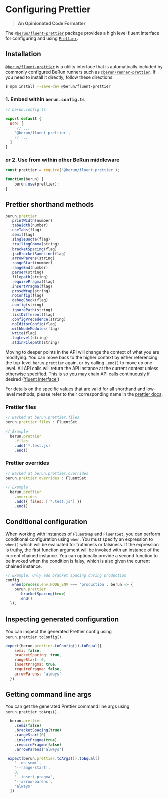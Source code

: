 # Configuring Prettier 

> **An Opinionated Code Formatter**

The [`@berun/fluent-prettier`](https://www.npmjs.com/package/@berun/fluent-prettier) package provides a high level fluent interface for configuring and using [`Prettier`](https://prettier.io).

## Installation

[`@berun/fluent-prettier`](https://www.npmjs.com/package/@berun/fluent-prettier) is a utility interface that is automatically
included by commonly configured BeRun runners such as [`@berun/runner-prettier`](https://www.npmjs.com/package/@berun/runner-prettier).   If you 
need to install it directly, follow these directions:

```bash
$ npm install --save-dev @berun/fluent-prettier
```

### 1. Embed within `berun.config.ts`

```js
// berun.config.ts

export default {
  use: [
     // ...
    '@berun/fluent-prettier',
    // ...
  ]
}
```

### *or* 2. Use from within other BeRun middleware

```js
const prettier = require('@berun/fluent-prettier');

function(berun) {
    berun.use(prettier);
}
```

## Prettier shorthand methods

```js
berun.prettier
  .printWidth(number)
  .tabWidth(number)
  .useTabs(flag)
  .semi(flag)
  .singleQuote(flag)
  .trailingComma(string)
  .bracketSpacing(flag)
  .jsxBracketSameLine(flag)
  .arrowParens(string)
  .rangeStart(number)
  .rangeEnd(number)
  .parser(string)
  .filepath(string)
  .requirePragma(flag)
  .insertPragma(flag)
  .proseWrap(string)
  .noConfig(flag)
  .debugCheck(flag)
  .config(string)
  .ignorePath(string)
  .listDifferent(flag)
  .configPrecedence(string)
  .noEditorConfig(flag)
  .withNodeModules(flag)
  .write(flag)
  .logLevel(string)
  .stdinFilepath(string)
```

Moving to deeper points in the API will change the context of what you
are modifying. You can move back to the higher context by either referencing
the top-level `berun.prettier` again, or by calling `.end()` to move up one level.
All API calls will return the API instance at the current context unless otherwise
specified. This is so you may chain API calls continuously 
if desired (['fluent interface'](https://en.wikipedia.org/wiki/Fluent_interface))

For details on the specific values that are valid for all shorthand and
low-level methods, please refer to their corresponding name in the
[prettier docs](https://prettier.org/docs/user-guide/configuring).

### Prettier files

```js
// Backed at berun.prettier.files
berun.prettier.files : FluentSet

// Example
  berun.prettier
    .files
    .add('*.test.js)
    .end()
```


### Prettier overrides

```js
// Backed at berun.prettier.overrides
berun.prettier.overrides : FluentSet

// Example
  berun.prettier
    .overrides
    .add({ files: ['*.test.js'] })
    .end()
```

## Conditional configuration

When working with instances of `FluentMap` and `FluentSet`, you can perform
conditional configuration using `when`. You must specify an expression to
`when()` which will be evaluated for truthiness or falsiness. If the expression
is truthy, the first function argument will be invoked with an instance of the
current chained instance. You can optionally provide a second function to be
invoked when the condition is falsy, which is also given the current chained
instance.

```js
// Example: Only add bracket spacing during production
config
  .when(process.env.NODE_ENV === 'production', berun => {
    berun.prettier
      .bracketSpacing(true)
      .end()
  });
```

## Inspecting generated configuration

You can inspect the generated Prettier config using `berun.prettier.toConfig()`. 

``` js
expect(berun.prettier.toConfig()).toEqual({
    semi: false,
    bracketSpacing: true,
    rangeStart: 0,
    insertPragma: true,
    requirePragma: false,
    arrowParens: 'always'
  })
```

## Getting command line args

You can get the generated Prettier command line args using `berun.prettier.toArgs()`. 

``` js
  berun.prettier
    .semi(false)
    .bracketSpacing(true)
    .rangeStart(0)
    .insertPragma(true)
    .requirePragma(false)
    .arrowParens('always')

 expect(berun.prettier.toArgs()).toEqual([
    '--no-semi',
    '--range-start',
    0,
    '--insert-pragma',
    '--arrow-parens',
    'always'
  ])